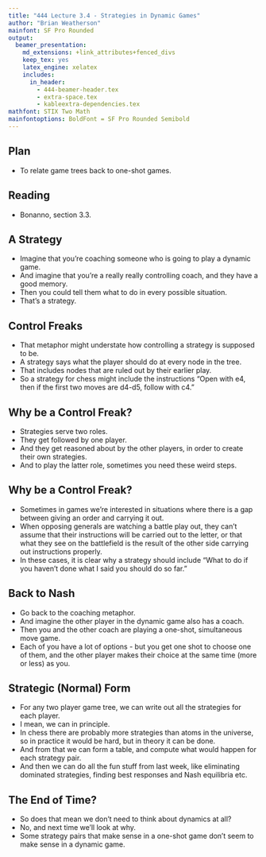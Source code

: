 ```yaml
---
title: "444 Lecture 3.4 - Strategies in Dynamic Games"
author: "Brian Weatherson"
mainfont: SF Pro Rounded
output:
  beamer_presentation:
    md_extensions: +link_attributes+fenced_divs
    keep_tex: yes
    latex_engine: xelatex
    includes:
      in_header: 
        - 444-beamer-header.tex
        - extra-space.tex
        - kableextra-dependencies.tex
mathfont: STIX Two Math
mainfontoptions: BoldFont = SF Pro Rounded Semibold
---
```


## Plan

- To relate game trees back to one-shot games.

## Reading

- Bonanno, section 3.3.

## A Strategy

- Imagine that you're coaching someone who is going to play a dynamic game.
- And imagine that you're a really really controlling coach, and they have a good memory.
- Then you could tell them what to do in every possible situation.
- That's a strategy.

## Control Freaks

- That metaphor might understate how controlling a strategy is supposed to be.
- A strategy says what the player should do at every node in the tree.
- That includes nodes that are ruled out by their earlier play.
- So a strategy for chess might include the instructions "Open with e4, then if the first two moves are d4-d5, follow with c4."

## Why be a Control Freak?

- Strategies serve two roles.
- They get followed by one player.
- And they get reasoned about by the other players, in order to create their own strategies.
- And to play the latter role, sometimes you need these weird steps.

## Why be a Control Freak?

- Sometimes in games we're interested in situations where there is a gap between giving an order and carrying it out.
- When opposing generals are watching a battle play out, they can't assume that their instructions will be carried out to the letter, or that what they see on the battlefield is the result of the other side carrying out instructions properly.
- In these cases, it is clear why a strategy should include "What to do if you haven't done what I said you should do so far."

## Back to Nash

- Go back to the coaching metaphor.
- And imagine the other player in the dynamic game also has a coach.
- Then you and the other coach are playing a one-shot, simultaneous move game.
- Each of you have a lot of options - but you get one shot to choose one of them, and the other player makes their choice at the same time (more or less) as you.

## Strategic (Normal) Form

- For any two player game tree, we can write out all the strategies for each player.
- I mean, we can in principle.
- In chess there are probably more strategies than atoms in the universe, so in practice it would be hard, but in theory it can be done.
- And from that we can form a table, and compute what would happen for each strategy pair.
- And then we can do all the fun stuff from last week, like eliminating dominated strategies, finding best responses and Nash equilibria etc.

## The End of Time?

- So does that mean we don't need to think about dynamics at all?
- No, and next time we'll look at why.
- Some strategy pairs that make sense in a one-shot game don't seem to make sense in a dynamic game.